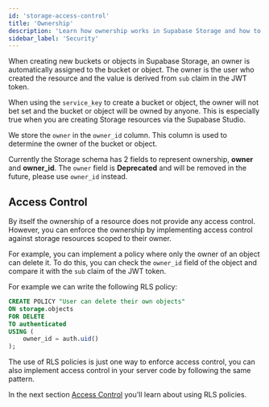 ```yaml
---
id: 'storage-access-control'
title: 'Ownership'
description: 'Learn how ownership works in Supabase Storage and how to control access'
sidebar_label: 'Security'
---
```


When creating new buckets or objects in Supabase Storage, an owner is automatically assigned to the bucket or object.
The owner is the user who created the resource and the value is derived from `sub` claim in the JWT token.

<Admonition type="note">

When using the `service_key` to create a bucket or object, the owner will not bet set and the
bucket or object will be owned by anyone. This is especially true when you are creating Storage
resources via the Supabase Studio.

</Admonition>

We store the `owner` in the `owner_id` column. This column is used to determine the owner of the bucket or object.

<Admonition type="note">

Currently the Storage schema has 2 fields to represent ownership, **owner** and **owner_id**.
The `owner` field is **Deprecated** and will be removed in the future, please use `owner_id` instead.

</Admonition>

## Access Control

By itself the ownership of a resource does not provide any access control.
However, you can enforce the ownership by implementing access control against storage resources scoped to their owner.

For example, you can implement a policy where only the owner of an object can delete it.
To do this, you can check the `owner_id` field of the object and compare it with the `sub` claim of the JWT token.

For example we can write the following RLS policy:

```sql
CREATE POLICY "User can delete their own objects"
ON storage.objects
FOR DELETE
TO authenticated
USING (
    owner_id = auth.uid()
);
```

The use of RLS policies is just one way to enforce access control, you can also implement access control in your server code by following the same pattern.

In the next section [Access Control](/docs/guides/storage/security/access-control) you'll learn about using RLS policies.
